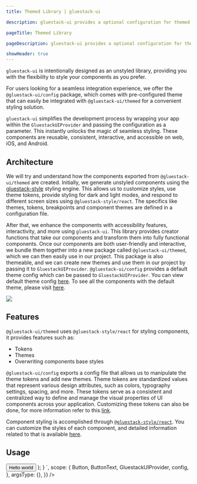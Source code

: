 ```yaml
---
title: Themed Library | gluestack-ui

description: gluestack-ui provides a optional configuration for themed components that you can change to match your project's style and needs.

pageTitle: Themed Library

pageDescription: gluestack-ui provides a optional configuration for themed components that you can change to match your project's style and needs.

showHeader: true
---
```



<Meta title="ui/Core Concepts/Themed Library" />

`gluestack-ui` is intentionally designed as an unstyled library, providing you with the flexibility to style your components as you prefer.

For users looking for a seamless integration experience, we offer the `@gluestack-ui/config` package, which comes with pre-configured theme that can easily be integrated with `@gluestack-ui/themed` for a convenient styling solution.

`gluestack-ui` simplifies the development process by wrapping your app within the `GluestackUIProvider` and passing the configuration as a parameter. This instantly unlocks the magic of seamless styling. These components are reusable, consistent, interactive, and accessible on web, iOS, and Android.

## Architecture

We will try and understand how the components exported from `@gluestack-ui/themed` are created. Initially, we generate unstyled components using the [gluestack-style](https://gluestack.io/style) styling engine. This allows us to customize styles, use theme tokens, provide styling for dark and light modes, and respond to different screen sizes using `@gluestack-style/react`. The specifics like themes, tokens, breakpoints and component themes are defined in a configuration file.

After that, we enhance the components with accessibility features, interactivity, and more using `gluestack-ui`. This library provides creator functions that take our components and transform them into fully functional components. Once our components are both user-friendly and interactive, we bundle them together into a new package called `@gluestack-ui/themed`, which we can then easily use in our project. This package is also themeable, and we can create new themes and use them in our project by passing it to `GluestackUIProvider`. `@gluestack-ui/config` provides a default theme config which can be passed to `GluestackUIProvider`. You can view default theme config [here](https://github.com/gluestack/gluestack-ui/tree/main/packages/config). To see all the components with the default theme, please visit [here](https://gluestack.io/ui/docs/overview/all-components).

<img src="/images/themed.png" />

## Features

`@gluestack-ui/themed` uses `@gluestack-style/react` for styling components, it provides features such as:

- Tokens
- Themes
- Overwriting components base styles

`@gluestack-ui/config` exports a config file that allows us to manipulate the theme tokens and add new themes. Theme tokens are standardized values that represent various design attributes, such as colors, typography settings, spacing, and more. These tokens serve as a consistent and centralized way to define and manage the visual properties of UI components across your application. Customizing these tokens can also be done, for more information refer to this [link](https://gluestack.io/ui/docs/theme-configuration/customizing-theme).

Component styling is accomplished through [`@gluestack-style/react`](https://gluestack.io/style). You can customize the styles of each component, and detailed information related to that is available [here](https://gluestack.io/ui/docs/theme-configuration/customizing-theme).

## Usage

<AppProvider>
  <CodePreview
    showComponentRenderer={true}
    showArgsController={false}
    metaData={{
      code: `
    // import { GluestackUIProvider, Button, ButtonText } from "@gluestack-ui/themed";
    // import { config } from "@gluestack-ui/config";
    function App() {
      return (
        <GluestackUIProvider config={config}>
            <Button>
              <ButtonText>Hello world</ButtonText>
            </Button>
        </GluestackUIProvider>
      );
    }
`,
      scope: {
        Button,
        ButtonText,
        GluestackUIProvider,
        config,
      },
      argsType: {},
    }}
  />
</AppProvider>
